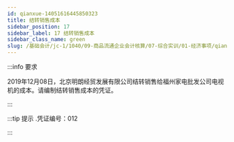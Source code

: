 ---
id: qianxue-14051616445850323
title: 结转销售成本
sidebar_position: 17
sidebar_label: 17 结转销售成本
sidebar_class_name: green
slug: /基础会计/jc-1/1040/09-商品流通企业会计核算/07-综合实训/01-经济事项/qianxue-14051614365231201/qianxue-14051616445850323/结转销售成本
---

:::info 要求

2019年12月08日，北京明朗经贸发展有限公司结转销售给福州家电批发公司电视机的成本。请编制结转销售成本的凭证。

:::

:::tip 提示
  .凭证编号：012
:::
